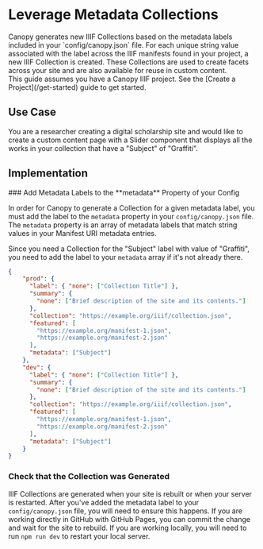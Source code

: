 
# Leverage Metadata Collections

<Section size="1">
  <Text size="4">
    Canopy generates new IIIF Collections based on the metadata labels included in your `config/canopy.json` file.
    For each unique string value associated with the label across the IIIF manifests found in your project, a new
    IIIF Collection is created. These Collections are used to create facets across your site and are also available
    for reuse in custom content.
  </Text>
</Section>

<Callout>
  This guide assumes you have a Canopy IIIF project. See the [Create a
  Project](/get-started) guide to get started.
</Callout>

## Use Case

You are a researcher creating a digital scholarship site and would like to create a custom content page
with a Slider component that displays all the works in your collection that have a "Subject" of "Graffiti".

## Implementation

<Steps>
### Add Metadata Labels to the **metadata** Property of your Config

In order for Canopy to generate a Collection for a given metadata label, you must add the label to the
`metadata` property in your `config/canopy.json` file. The `metadata` property is an array of metadata labels that
match string values in your Manifest URI metadata entries.

Since you need a Collection for the "Subject" label with value of "Graffiti", you need to add the label to your
`metadata` array if it's not already there.

```json filename="config/canopy.json" {12,24}
{
    "prod": {
      "label": { "none": ["Collection Title"] },
      "summary": {
        "none": ["Brief description of the site and its contents."]
      },
      "collection": "https://example.org/iiif/collection.json",
      "featured": [
        "https://example.org/manifest-1.json",
        "https://example.org/manifest-2.json"
      ],
      "metadata": ["Subject"]
    },
    "dev": {
      "label": { "none": ["Collection Title"] },
      "summary": {
        "none": ["Brief description of the site and its contents."]
      },
      "collection": "https://example.org/iiif/collection.json",
      "featured": [
        "https://example.org/manifest-1.json",
        "https://example.org/manifest-2.json"
      ],
      "metadata": ["Subject"]
    }
}
```

### Check that the Collection was Generated

IIIF Collections are generated when your site is rebuilt or when your server is restarted. After you've added the
metadata label to your `config/canopy.json` file, you will need to ensure this happens.  If you are working directly in
GitHub with GitHub Pages, you can commit the change and wait for the site to rebuild. If you are working locally, you
will need to run `npm run dev` to restart your local server.


</Steps>